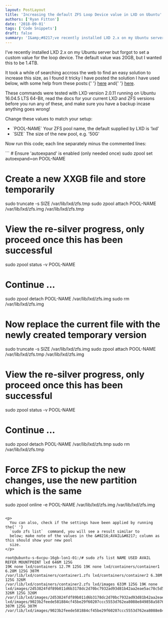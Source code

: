 ```yaml
---
layout: PostLayout
title: 'Increasing the default ZFS Loop Device value in LXD on Ubuntu'
authors: ['Ryan Fitton']
date: '2018-09-01'
tags: ['Code Snippets']
draft: false
summary: 'I&amp;#8217;ve recently installed LXD 2.x on my Ubuntu server but forgot to set a custom value for the loop device. The default value was 20GB, but I wanted this to be 1.4TB. It took a while of searching accross the web to find an easy solution to increase this size, as I found it tricky [&amp;hellip;]'
---
```


<p>
  I&#8217;ve recently installed LXD 2.x on my Ubuntu server but forgot to set a custom value for the
  loop device. The default value was 20GB, but I wanted this to be 1.4TB.
</p>
<p>
  It took a while of searching accross the web to find an easy solution to increase this size, as I
  found it tricky I have posted the solution I have used below, with some help from these posts:{' '}
  <a href="https://github.com/lxc/lxc/issues/1412">here</a> and{' '}
  <a href="https://gist.github.com/pfaffman/af2cc1588b47560cac6d8973e29755f1">here</a>.
</p>
<p>
  These commands were tested with LXD version 2.0.11 running on Ubuntu 16.04.5 LTS 64-Bit, read the
  docs for your current LXD and ZFS versions before you run any of these, and make sure you have a
  backup incase anything goes wrong!
</p>
<p>Change these values to match your setup:</p>
<ul>
  <li>`POOL-NAME` Your ZFS pool name, the default supplied by LXD is &#8216;lxd&#8217;</li>
  <li>`SIZE` The size of the new pool, e.g. &#8217;50G&#8217;</li>
</ul>
<p>Now run this code; each line separately minus the commented lines:</p>
``` # Ensure 'autoexpand' is enabled (only needed once) sudo zpool set autoexpand=on POOL-NAME

# Create a new XXGB file and store temporarily

sudo truncate -s SIZE /var/lib/lxd/zfs.tmp
sudo zpool attach POOL-NAME /var/lib/lxd/zfs.img /var/lib/lxd/zfs.tmp

# View the re-silver progress, only proceed once this has been successful

sudo zpool status -v POOL-NAME

# Continue ...

sudo zpool detach POOL-NAME /var/lib/lxd/zfs.img
sudo rm /var/lib/lxd/zfs.img

# Now replace the current file with the newly created temporary version

sudo truncate -s SIZE /var/lib/lxd/zfs.img
sudo zpool attach POOL-NAME /var/lib/lxd/zfs.tmp /var/lib/lxd/zfs.img

# View the re-silver progress, only proceed once this has been successful

sudo zpool status -v POOL-NAME

# Continue ...

sudo zpool detach POOL-NAME /var/lib/lxd/zfs.tmp
sudo rm /var/lib/lxd/zfs.tmp

# Force ZFS to pickup the new changes, use the new partition which is the same

sudo zpool online -e POOL-NAME /var/lib/lxd/zfs.img /var/lib/lxd/zfs.img

```

<p>
  You can also, check if the settings have been applied by running the{' '}
  `sudo zfs list`  command, you will see a result similar to
  below; make note of the values in the &#8216;AVAIL&#8217; column as this should show your new pool
  size.
</p>
```

    root@ubuntu-s-6vcpu-16gb-lon1-01:/# sudo zfs list NAME USED AVAIL REFER MOUNTPOINT lxd 646M 125G
    19K none lxd/containers 12.7M 125G 19K none lxd/containers/container1 6.28M 125G 307M
    /var/lib/lxd/containers/container1.zfs lxd/containers/container2 6.38M 125G 326M
    /var/lib/lxd/containers/container2.zfs lxd/images 633M 125G 19K none
    lxd/images/2d53824fdf89b011d6b3178dc2d70bc7932ad93d81b42aa2eae5ac78c5d59e3a 326M 125G 326M
    /var/lib/lxd/images/2d53824fdf89b011d6b3178dc2d70bc7932ad93d81b42aa2eae5ac78c5d59e3a.zfs
    lxd/images/9023b2feede581884cf45be29f60207ccc5553d762ea8088e849858a58762f6b 307M 125G 307M
    /var/lib/lxd/images/9023b2feede581884cf45be29f60207ccc5553d762ea8088e849858a58762f6b.zfs

```

```
